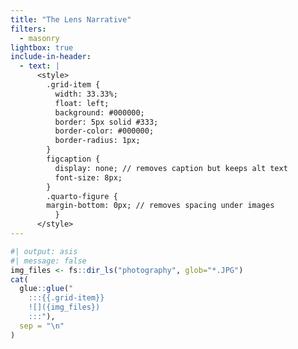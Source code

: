 ```yaml
---
title: "The Lens Narrative"
filters:
  - masonry
lightbox: true
include-in-header:
  - text: |
      <style>
        .grid-item {
          width: 33.33%;
          float: left;
          background: #000000;
          border: 5px solid #333;
          border-color: #000000;
          border-radius: 1px;
        }
        figcaption {
          display: none; // removes caption but keeps alt text
          font-size: 8px;
        }
        .quarto-figure {
        margin-bottom: 0px; // removes spacing under images
          }
      </style>
---
```

:::::{.column-body-outset}

:::: {.grid data-masonry='{ "itemSelector": ".grid-item", "gutter": 0 }'}

```r
#| output: asis
#| message: false
img_files <- fs::dir_ls("photography", glob="*.JPG")
cat(
  glue::glue("
    :::{{.grid-item}}
    ![]({img_files})
    :::"),
  sep = "\n"
)
```
::::
:::::
